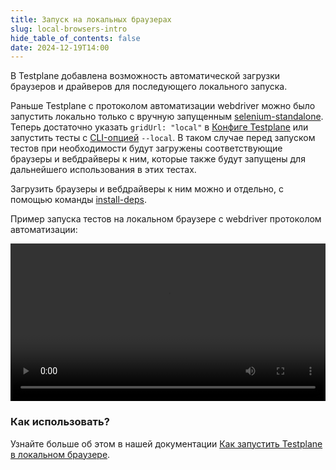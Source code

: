 ```yaml
---
title: Запуск на локальных браузерах
slug: local-browsers-intro
hide_table_of_contents: false
date: 2024-12-19T14:00
---
```



В Testplane добавлена возможность автоматической загрузки браузеров и драйверов для последующего локального запуска.

<!-- truncate -->

Раньше Testplane с протоколом автоматизации webdriver можно было запустить локально только с вручную запущенным [selenium-standalone](https://github.com/webdriverio/selenium-standalone). Теперь достаточно указать `gridUrl: "local"` в [Конфиге Testplane](/docs/v8/command-line) или запустить тесты с [CLI-опцией](/docs/v8/command-line) `--local`. В таком случае перед запуском тестов при необходимости будут загружены соответствующие браузеры и вебдрайверы к ним, которые также будут запущены для дальнейшего использования в этих тестах.

Загрузить браузеры и вебдрайверы к ним можно и отдельно, с помощью команды [install-deps](/docs/v8/command-line#install-deps).

Пример запуска тестов на локальном браузере с webdriver протоколом автоматизации:

<video src={localBrowsersExampleUrl} width="100%" controls="controls" autoplay="autoplay">
    Тег video не поддерживается вашим браузером.
    <a href="video/blog/local-browsers/local-browsers-example.mp4">Скачайте видео</a>.
</video>

### Как использовать?

Узнайте больше об этом в нашей документации [Как запустить Testplane в локальном браузере](/docs/v8/guides/local-browsers).
